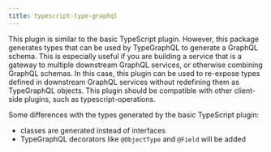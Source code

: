 ```yaml
---
title: typescript-type-graphql
---
```




<PackageHeader />

This plugin is similar to the basic TypeScript plugin. However, this package generates types that can be used by TypeGraphQL to generate a GraphQL schema. This is especially useful if you are building a service that is a gateway to multiple downstream GraphQL services, or otherwise combining GraphQL schemas. In this case, this plugin can be used to re-expose types defined in downstream GraphQL services without redefining them as TypeGraphQL objects. This plugin should be compatible with other client-side plugins, such as typescript-operations.

Some differences with the types generated by the basic TypeScript plugin:

- classes are generated instead of interfaces
- TypeGraphQL decorators like `@ObjectType` and `@Field` will be added

<PackageApiDocs />
